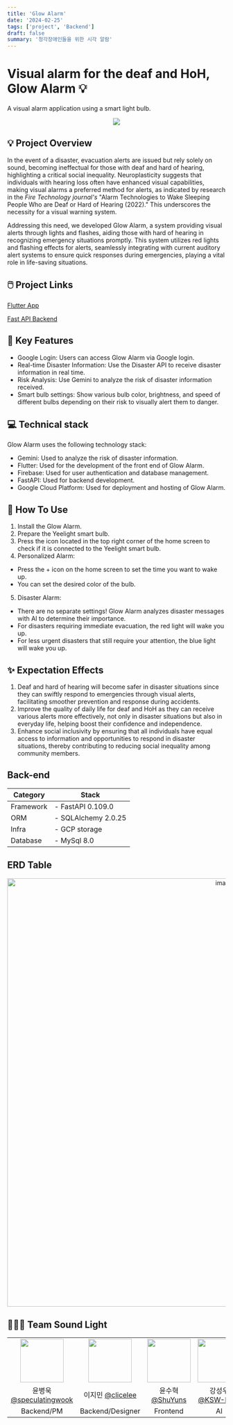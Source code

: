 ```yaml
---
title: 'Glow Alarm'
date: '2024-02-25'
tags: ['project', 'Backend']
draft: false
summary: '청각장애인들을 위한 시각 알람'
---
```


# Visual alarm for the deaf and HoH, Glow Alarm 💡

A visual alarm application using a smart light bulb.

<p align="center">
  <img src="https://github.com/sound-light/.github/assets/131771046/7973a3fa-49ac-48e2-a145-6c9cfef63a73" />
</p>

## 💡 Project Overview

In the event of a disaster, evacuation alerts are issued but rely solely on sound, becoming ineffectual for those with deaf and hard of hearing, highlighting a critical social inequality. Neuroplasticity suggests that individuals with hearing loss often have enhanced visual capabilities, making visual alarms a preferred method for alerts, as indicated by research in the _Fire Technology journal's_ "Alarm Technologies to Wake Sleeping People Who are Deaf or Hard of Hearing (2022)." This underscores the necessity for a visual warning system.

Addressing this need, we developed Glow Alarm, a system providing visual alerts through lights and flashes, aiding those with hard of hearing in recognizing emergency situations promptly. This system utilizes red lights and flashing effects for alerts, seamlessly integrating with current auditory alert systems to ensure quick responses during emergencies, playing a vital role in life-saving situations.

## 🖱️ Project Links

[Flutter App](https://github.com/sound-light/sound_light_app)

[Fast API Backend](https://github.com/sound-light/sound-light-backend)

## 🔑 Key Features

- Google Login: Users can access Glow Alarm via Google login.
- Real-time Disaster Information: Use the Disaster API to receive disaster information in real time.
- Risk Analysis: Use Gemini to analyze the risk of disaster information received.
- Smart bulb settings: Show various bulb color, brightness, and speed of different bulbs depending on their risk to visually alert them to danger.

## 💻 Technical stack

Glow Alarm uses the following technology stack:

- Gemini: Used to analyze the risk of disaster information.
- Flutter: Used for the development of the front end of Glow Alarm.
- Firebase: Used for user authentication and database management.
- FastAPI: Used for backend development.
- Google Cloud Platform: Used for deployment and hosting of Glow Alarm.

## 📱 How To Use

1. Install the Glow Alarm.
2. Prepare the Yeelight smart bulb.
3. Press the icon located in the top right corner of the home screen to check if it is connected to the Yeelight smart bulb.
4. Personalized Alarm:

- Press the + icon on the home screen to set the time you want to wake up.
- You can set the desired color of the bulb.

5. Disaster Alarm:

- There are no separate settings! Glow Alarm analyzes disaster messages with AI to determine their importance.
- For disasters requiring immediate evacuation, the red light will wake you up.
- For less urgent disasters that still require your attention, the blue light will wake you up.

## ✨ Expectation Effects

1. Deaf and hard of hearing will become safer in disaster situations since they can swiftly respond to emergencies through visual alerts, facilitating smoother prevention and response during accidents.
2. Improve the quality of daily life for deaf and HoH as they can receive various alerts more effectively, not only in disaster situations but also in everyday life, helping boost their confidence and independence.
3. Enhance social inclusivity by ensuring that all individuals have equal access to information and opportunities to respond in disaster situations, thereby contributing to reducing social inequality among community members.

## Back-end

| Category  | Stack               |
| --------- | ------------------- |
| Framework | - FastAPI 0.109.0   |
| ORM       | - SQLAlchemy 2.0.25 |
| Infra     | - GCP storage       |
| Database  | - MySql 8.0         |

## ERD Table

<p align="center">
  <img
    width="985"
    alt="image"
    src="https://github.com/sound-light/sound-light-backend/assets/105579811/b090b103-f895-406c-b805-e61856c84690"
  />
</p>

## 🧑🏻‍💻 Team Sound Light

|                                                                                                                          |                                                                                                                          |                                                                                                                          |                                                                                                                          |
| :----------------------------------------------------------------------------------------------------------------------: | :----------------------------------------------------------------------------------------------------------------------: | :----------------------------------------------------------------------------------------------------------------------: | :----------------------------------------------------------------------------------------------------------------------: |
| <img src="https://github.com/sound-light/.github/assets/131771046/5c967e14-ea13-4bbe-8b44-4bac8dc975ac" height="100px"/> | <img src="https://github.com/sound-light/.github/assets/131771046/570263ce-c5a6-46a5-b8fd-d03bb8ec2302" height="100px"/> | <img src="https://github.com/sound-light/.github/assets/131771046/a31063e7-68d5-416d-bc48-f61f9bc11499" height="100px"/> | <img src="https://github.com/sound-light/.github/assets/131771046/9159c4ea-166b-4df8-9294-939bf7ce3f87" height="100px"/> |
|                              윤병욱 [@speculatingwook](https://github.com/speculatingwook)                               |                                     이지민 [@clicelee](https://github.com/clicelee)                                      |                                      윤수혁 [@ShuYuns](https://github.com/ShuYuns)                                       |                                      강성우 [@KSW-KSM](https://github.com/KSW-KSM)                                       |
|                                                        Backend/PM                                                        |                                                     Backend/Designer                                                     |                                                         Frontend                                                         |                                                            AI                                                            |
